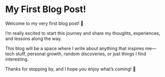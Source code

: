 # My First Blog Post!

Welcome to my very first blog post! 🎉

I’m really excited to start this journey and share my thoughts, experiences, and lessons along the way.

This blog will be a space where I write about anything that inspires me—tech stuff, personal growth, random discoveries, or just things I find interesting.

Thanks for stopping by, and I hope you enjoy what’s coming! 🙌
